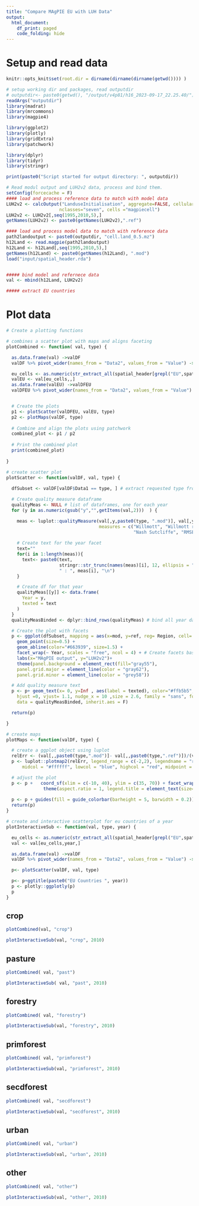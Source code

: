 ```yaml
---
title: "Compare MAgPIE EU with LUH Data"
output:
  html_document:
    df_print: paged
    code_folding: hide
---
```


<style type="text/css">
.main-container {
  max-width: 1300px;
  margin-left: auto;
  margin-right: auto;
}
</style>


# Setup and read data
```r
knitr::opts_knit$set(root.dir = dirname(dirname(dirname(getwd()))) )
```

```r
# setup working dir and packages, read outputdir
# outputdir<- paste0(getwd(), "/output/v4p81/h16_2023-09-17_22.25.40/")
readArgs("outputdir")
library(madrat)
library(mrcommons)
library(magpie4)

library(ggplot2)
library(plotly)
library(gridExtra)
library(patchwork)

library(dplyr)
library(tidyr)
library(stringr)

```

```r
print(paste0("Script started for output directory: ", outputdir))
```

```r
# Read modul output and LUH2v2 data, process and bind them.
setConfig(forcecache = F) 
#### load and process reference data to match with model data
LUH2v2 <- calcOutput("LanduseInitialisation", aggregate=FALSE, cellular = TRUE, 
                    nclasses="seven", cells ="magpiecell")
LUH2v2 <- LUH2v2[,seq(1995,2010,5),]
getNames(LUH2v2) <- paste0(getNames(LUH2v2),".ref")

#### load and process model data to match with reference data
path2landoutput <- paste0(outputdir, "cell.land_0.5.mz")
h12Land <- read.magpie(path2landoutput)
h12Land <- h12Land[,seq(1995,2010,5),]
getNames(h12Land) <- paste0(getNames(h12Land), ".mod")
load("input/spatial_header.rda")


##### bind model and refernece data
val <- mbind(h12Land, LUH2v2) 

##### extract EU countries


```


# Plot data


```r
# Create a plotting functions

# combines a scatter plot with maps and aligns faceting
plotCombined <- function( val, type) {

  as.data.frame(val) ->valDF
  valDF %>% pivot_wider(names_from = "Data2", values_from = "Value") -> valDF

  eu_cells <- as.numeric(str_extract_all(spatial_header[grepl("EU",spatial_header)],"[0-9]+"))
  valEU <- val[eu_cells,,]
  as.data.frame(valEU) ->valDFEU
  valDFEU %>% pivot_wider(names_from = "Data2", values_from = "Value") -> valDFEU


  # Create the plots
  p1 <- plotScatter(valDFEU, valEU, type)
  p2 <- plotMaps(valDF, type)
  
  # Combine and align the plots using patchwork
  combined_plot <- p1 / p2
  
  # Print the combined plot
  print(combined_plot)
  
}

# create scatter plot
plotScatter <- function(valDF, val, type) {
  
  dfSubset <- valDF[valDF$Data1 == type, ] # extract requested type from data

  # Create quality measure dataframe
  qualityMeas <- NULL # list of dataframes, one for each year
  for (y in as.numeric(gsub("y","",getItems(val,2)))  ) {

    meas <- luplot::qualityMeasure(val[,y,paste0(type, ".mod")], val[,y,paste0(type, ".ref")], 
                                   measures = c("Willmott", "Willmott refined", 
                                                "Nash Sutcliffe", "RMSE", "MAE"))
    
    # Create text for the year facet 
    text=""
    for(i in 1:length(meas)){
      text<- paste0(text, 
                    stringr::str_trunc(names(meas)[i], 12, ellipsis = "."), 
                    " : ", meas[i], "\n")
    }

    # Create df for that year
    qualityMeas[[y]] <- data.frame(
      Year = y,
      texted = text
    )
  }
  qualityMeasBinded <- dplyr::bind_rows(qualityMeas) # bind all year dataframes

  # Create the plot with facets
  p <- ggplot(dfSubset, mapping = aes(x=mod, y=ref, reg= Region, cell= Cell, relativeErr = (mod-ref)/ref)) +
    geom_point(size=0.5) +
    geom_abline(color="#663939", size=1.5) + 
    facet_wrap(~ Year, scales = "free", ncol = 4) + # Create facets based on 'Year'
    labs(x="MAgPIE output", y="LUH2v2")+
    theme(panel.background = element_rect(fill="gray55"),
    panel.grid.major = element_line(color = "gray62"),
    panel.grid.minor = element_line(color = "grey58"))

  # Add quality measure text
  p <- p+ geom_text(x= 0, y=Inf , aes(label = texted), color="#ffb5b5", 
    hjust =0, vjust= 1.1, nudge_x = 10 ,size = 2.6, family = "sans", fontface = "bold",
    data = qualityMeasBinded, inherit.aes = F)

  return(p)

}

# create maps
plotMaps <- function(valDF, type) {

  # create a ggplot object using luplot
  relErr <- (val[,,paste0(type,".mod")]- val[,,paste0(type,".ref")])/(val[,,paste0(type,".ref")])
  p <- luplot::plotmap2(relErr, legend_range = c(-2,2), legendname = "rel\nerror", ncol = 4,
      midcol = "#ffffff", lowcol = "blue", highcol = "red", midpoint = 0, title = "")

  # adjust the plot
  p <- p +   coord_sf(xlim = c(-10, 40), ylim = c(35, 70)) + facet_wrap( ~ Year, ncol=4) + 
              theme(aspect.ratio = 1, legend.title = element_text(size=8) )
  
  p <- p + guides(fill = guide_colorbar(barheight = 5, barwidth = 0.2))
  return(p)
}

# create and interactive scatterplot for eu countries of a year
plotInteractiveSub <- function(val, type, year) {

  eu_cells <- as.numeric(str_extract_all(spatial_header[grepl("EU",spatial_header)],"[0-9]+"))
  val <- val[eu_cells,year,]

  as.data.frame(val) ->valDF
  valDF %>% pivot_wider(names_from = "Data2", values_from = "Value") -> valDF

  p<- plotScatter(valDF, val, type)

  p<- p+ggtitle(paste0("EU Countries ", year))
  p <- plotly::ggplotly(p)
  p
}
```

## crop
```r
plotCombined(val, "crop")
```

```r
plotInteractiveSub(val, "crop", 2010)
```

## pasture
```r
plotCombined( val, "past")
```

```r
plotInteractiveSub( val, "past", 2010)
```
 
## forestry
```r
plotCombined( val, "forestry")
```

```r
plotInteractiveSub(val, "forestry", 2010)
```
 
## primforest
```r
plotCombined( val, "primforest")
```

```r
plotInteractiveSub(val, "primforest", 2010)
```

## secdforest
```r
plotCombined( val, "secdforest")
```
```r
plotInteractiveSub(val, "secdforest", 2010)
```

## urban
```r
plotCombined( val, "urban")
```

```r
plotInteractiveSub(val, "urban", 2010)
```
 
## other
```r
plotCombined( val, "other")
```

```r
plotInteractiveSub(val, "other", 2010)
```
